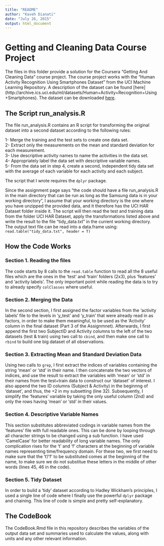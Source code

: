 ```yaml
---
title: "README"
author: "Kaveh Dianati"
date: "July 26, 2015"
output: html_document
---
```

# Getting and Cleaning Data Course Project
The files in this folder provide a solution for the Coursera "Getting And Cleaning Data" course project. The course project works with the "Human Activity Recognition Using Smartphones Dataset" from the UCI Machine Learning Repository. A description of the dataset can be found [here] (http://archive.ics.uci.edu/ml/datasets/Human+Activity+Recognition+Using+Smartphones). The dataset can be downloaded [here](https://d396qusza40orc.cloudfront.net/getdata%2Fprojectfiles%2FUCI%20HAR%20Dataset.zip).

## The Script run_analysis.R

The file run_analysis.R contains an R script for transforming the original dataset into a second dataset according to the following rules:

1- Merge the training and the test sets to create one data set.   
2- Extract only the measurements on the mean and standard deviation for each measurement.   
3- Use descriptive activity names to name the activities in the data set.   
4- Appropriately label the data set with descriptive variable names.  
5- From the data set in step 4, create a second, independent tidy data set with the average of each variable for each activity and each subject.  

The script that I wrote requires the `dplyr` package.

Since the assignment page says "the code should have a file run\_analysis.R in the main directory that can be run as long as the Samsung data is in your working directory", I assume that your working directory is the one where you have unzipped the provided data, and it therefore has the UCI HAR Dataset folder inside it. The script will then read the test and training data from the folder UCI HAR Dataset, apply the transformations listed above and write the result to the file "tidy\_data.txt" in the current working directory. The output text file can be read into a data.frame using: `read.table("tidy_data.txt", header = T)` 

## How the Code Works

### Section 1. Reading the files
The code starts by 8 calls to the `read.table` function to read
all the 8 useful files which are the ones in the 'test' and 'train' folders (2x3),
plus 'features' and 'activity labels'. The only important point while reading the data
is to try to already specify `colClasses` where useful.

### Section 2. Merging the Data
In the second section, I first assigned the factor variables from the 'activity labels'
file to the levels in 'y\_test' and 'y_train' that were already read in as factors, in order to make them meaningful, to be used as the 'Activity' column in the final dataset (Part 3 of the Assignmnet).
Afterwards, I first append the first two SubjectID and Activity columns to the left of the two datasets (test & train) using two call to `cbind`, and then make one call to `rbind` to build one big dataset of all observations.

### Section 3. Extracting Mean and Standard Deviation Data
Using two calls to `grep`, I first extract the indices of variables containing the string 'mean' or 'std' in their name. I then concatenate the two vectors of indices, and use the result to extract the variables with 'mean' or 'std' in their names from the test+train data to construct our 'dataset' of interest. I also append the two ID columns (Subject & Activity) in the beginnng of 'dataset', and thus, the +2 in my subsetting (line 32).
Subsequently, I simplify the 'features' variable by taking the only useful column (2nd)  and only the rows  having 'mean' or 'std' in their values.

### Section 4. Descriptive Variable Names
This section substitutes abbreviated codings in variable names from the 'features' file with full readable ones. This can be done by looping through all character strings to be changed using a sub function. I have used 'CamelCase' for better readability of long variable names.
The only complication rises for the 't' and 'f' characters at the beginning of variable names representing time/frequency domain. For these two, we first need to make sure that the 't'/'f' to be substituted comes at the beginning of the name, to make sure we do not substitue these letters in the middle of other words (lines 45, 46 in the code). 

### Section 5. Tidy Dataset

In order to build a 'tidy' dataset according to Hadley Wickham's principles, I used a single line of code where I finally use the powerful `dplyr` package and chaining. This line of code is simple and pretty self-explanatory.

## The CodeBook

The CodeBook.Rmd file in this repository  describes the variables of the output data set and summaries used to calculate the values, along with units and any other relevant information.
